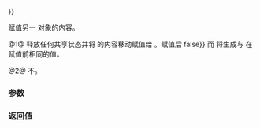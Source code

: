 {{cpp/experimental/future/title|operator{{=}}}}
{{cpp/experimental/concurrency/future/navbar}}
{{dcl begin}}
{{dcl|num=1|1=
std::experimental::future&lt;T&gt;&amp; operator=( std::experimental::future&lt;T&gt;&amp;&amp; other ) noexcept;
}}
{{dcl|num=2|1=
std::experimental::future&lt;T&gt;&amp; operator=( const std::experimental::future&lt;T&gt;&amp; other ) = delete;
}}
{{dcl end}}

赋值另一 {{tt|future}} 对象的内容。

@1@ 释放任何共享状态并将 {{c|other}} 的内容移动赋值给 {{c|*this}}。赋值后 {{c|other.valid() {{==}} false}} 而 [[cpp/thread/future/valid|{{c|this-&gt;valid()}}]] 将生成与 {{c|other.valid()}} 在赋值前相同的值。

@2@ {{lc|std::experimental::future}} 不{{named req|CopyAssignable}}。

===参数===
{{par begin}}
{{par | other |将传递状态给 {{c|*this}} 的 {{tt|std::experimental::future}}}}
{{par end}}

===返回值===
{{c|*this}}

{{langlinks|en}}